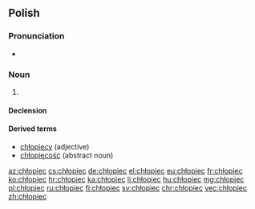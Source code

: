 ==Polish==

===Pronunciation===
* {{audio|Pl-chłopiec.ogg|Audio|lang=pl}}

===Noun===
{{pl-noun|m-pr}}

# {{diminutive of|chłopak|lang=pl}}

====Declension====
{{pl-decl-noun-masc-pers|chłop|c|chłopcy|chłopiec|dats=chłopcu|vocs=chłopcze}}

====Derived terms====
* [[chłopięcy]] (adjective)
* [[chłopięcość]] (abstract noun)

[[az:chłopiec]]
[[cs:chłopiec]]
[[de:chłopiec]]
[[el:chłopiec]]
[[eu:chłopiec]]
[[fr:chłopiec]]
[[ko:chłopiec]]
[[hr:chłopiec]]
[[ka:chłopiec]]
[[li:chłopiec]]
[[hu:chłopiec]]
[[mg:chłopiec]]
[[pl:chłopiec]]
[[ru:chłopiec]]
[[fi:chłopiec]]
[[sv:chłopiec]]
[[chr:chłopiec]]
[[vec:chłopiec]]
[[zh:chłopiec]]